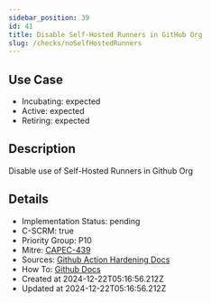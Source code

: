 ```yaml
---
sidebar_position: 39
id: 41
title: Disable Self-Hosted Runners in GitHub Org
slug: /checks/noSelfHostedRunners
---
```


## Use Case
<!-- LEVELS:START -->
- Incubating: expected
- Active: expected
- Retiring: expected
<!-- LEVELS:END -->

<!-- DESCRIPTION:START -->
## Description
Disable use of Self-Hosted Runners in Github Org
<!-- DESCRIPTION:END -->

<!-- DETAILS:START -->
## Details
- Implementation Status: pending
- C-SCRM: true
- Priority Group: P10
- Mitre: [CAPEC-439](https://capec.mitre.org/data/definitions/439.html)
- Sources: [Github Action Hardening Docs](https://docs.github.com/en/actions/security-guides/security-hardening-for-github-actions#hardening-for-self-hosted-runners)
- How To: [Github Docs](https://docs.github.com/en/organizations/managing-organization-settings/disabling-or-limiting-github-actions-for-your-organization#limiting-the-use-of-self-hosted-runners)
- Created at 2024-12-22T05:16:56.212Z
- Updated at 2024-12-22T05:16:56.212Z
<!-- DETAILS:END -->
